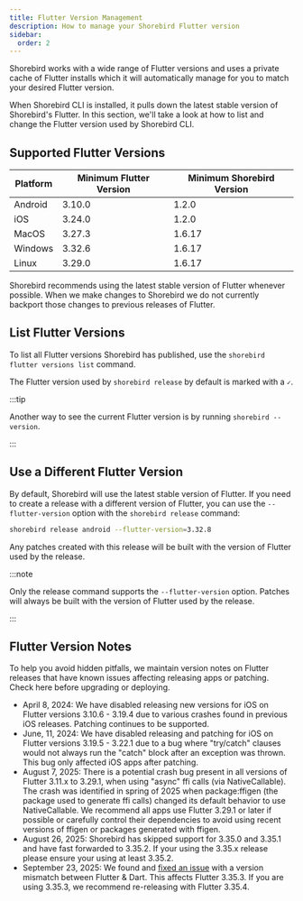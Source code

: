 ```yaml
---
title: Flutter Version Management
description: How to manage your Shorebird Flutter version
sidebar:
  order: 2
---
```


Shorebird works with a wide range of Flutter versions and uses a private cache
of Flutter installs which it will automatically manage for you to match your
desired Flutter version.

When Shorebird CLI is installed, it pulls down the latest stable version of
Shorebird's Flutter. In this section, we'll take a look at how to list and
change the Flutter version used by Shorebird CLI.

## Supported Flutter Versions

| Platform | Minimum Flutter Version | Minimum Shorebird Version |
| -------- | ----------------------- | ------------------------- |
| Android  | 3.10.0                  | 1.2.0                     |
| iOS      | 3.24.0                  | 1.2.0                     |
| MacOS    | 3.27.3                  | 1.6.17                    |
| Windows  | 3.32.6                  | 1.6.17                    |
| Linux    | 3.29.0                  | 1.6.17                    |

Shorebird recommends using the latest stable version of Flutter whenever
possible. When we make changes to Shorebird we do not currently backport those
changes to previous releases of Flutter.

## List Flutter Versions

To list all Flutter versions Shorebird has published, use the
`shorebird flutter versions list` command.

The Flutter version used by `shorebird release` by default is marked with a `✓`.

:::tip

Another way to see the current Flutter version is by running
`shorebird --version`.

:::

## Use a Different Flutter Version

By default, Shorebird will use the latest stable version of Flutter. If you need
to create a release with a different version of Flutter, you can use the
`--flutter-version` option with the `shorebird release` command:

```sh
shorebird release android --flutter-version=3.32.8
```

Any patches created with this release will be built with the version of Flutter
used by the release.

:::note

Only the release command supports the `--flutter-version` option. Patches will
always be built with the version of Flutter used by the release.

:::

## Flutter Version Notes

To help you avoid hidden pitfalls, we maintain version notes on Flutter releases
that have known issues affecting releasing apps or patching. Check here before
upgrading or deploying.

- April 8, 2024: We have disabled releasing new versions for iOS on Flutter
  versions 3.10.6 - 3.19.4 due to various crashes found in previous iOS
  releases. Patching continues to be supported.
- June, 11, 2024: We have disabled releasing and patching for iOS on Flutter
  versions 3.19.5 - 3.22.1 due to a bug where "try/catch" clauses would not
  always run the "catch" block after an exception was thrown. This bug only
  affected iOS apps after patching.
- August 7, 2025: There is a potential crash bug present in all versions of
  Flutter 3.11.x to 3.29.1, when using "async" ffi calls (via NativeCallable).
  The crash was identified in spring of 2025 when package:ffigen (the package
  used to generate ffi calls) changed its default behavior to use
  NativeCallable. We recommend all apps use Flutter 3.29.1 or later if possible
  or carefully control their dependencies to avoid using recent versions of
  ffigen or packages generated with ffigen.
- August 26, 2025: Shorebird has skipped support for 3.35.0 and 3.35.1 and have
  fast forwarded to 3.35.2. If your using the 3.35.x release please ensure your
  using at least 3.35.2.
- September 23, 2025: We found and
  [fixed an issue](https://github.com/shorebirdtech/shorebird/pull/3327) with a
  version mismatch between Flutter & Dart. This affects Flutter 3.35.3. If
  you are using 3.35.3, we recommend re-releasing with Flutter 3.35.4.

